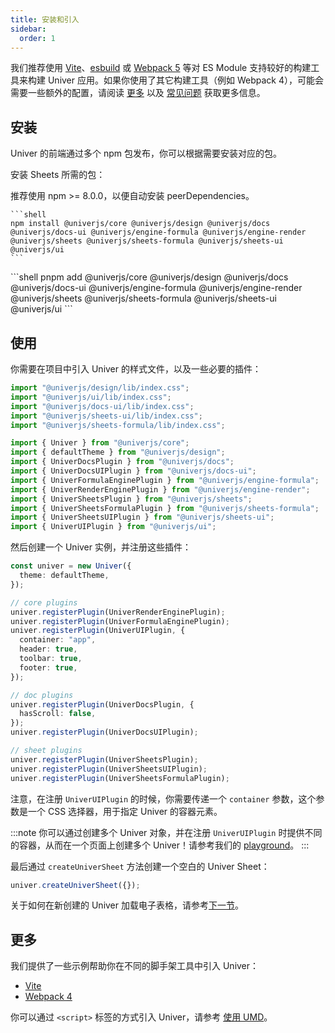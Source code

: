 ```yaml
---
title: 安装和引入
sidebar:
  order: 1
---
```


我们推荐使用 [Vite](https://vitejs.dev/)、[esbuild](https://esbuild.github.io/) 或 [Webpack 5](https://webpack.js.org/) 等对 ES Module 支持较好的构建工具来构建 Univer 应用。如果你使用了其它构建工具（例如 Webpack 4），可能会需要一些额外的配置，请阅读 [更多](/guides/quick-start/#更多) 以及 [常见问题](/guides/troubleshooting) 获取更多信息。

## 安装

Univer 的前端通过多个 npm 包发布，你可以根据需要安装对应的包。

安装 Sheets 所需的包：


<Tabs>
  <TabItem label="npm">
    推荐使用 npm >= 8.0.0，以便自动安装 peerDependencies。

    ```shell
    npm install @univerjs/core @univerjs/design @univerjs/docs @univerjs/docs-ui @univerjs/engine-formula @univerjs/engine-render @univerjs/sheets @univerjs/sheets-formula @univerjs/sheets-ui @univerjs/ui
    ```
  </TabItem>

  <TabItem label="pnpm">
    ```shell
    pnpm add @univerjs/core @univerjs/design @univerjs/docs @univerjs/docs-ui @univerjs/engine-formula @univerjs/engine-render @univerjs/sheets @univerjs/sheets-formula @univerjs/sheets-ui @univerjs/ui
    ```
  </TabItem>
</Tabs>

## 使用

你需要在项目中引入 Univer 的样式文件，以及一些必要的插件：

```ts title="main.ts"
import "@univerjs/design/lib/index.css";
import "@univerjs/ui/lib/index.css";
import "@univerjs/docs-ui/lib/index.css";
import "@univerjs/sheets-ui/lib/index.css";
import "@univerjs/sheets-formula/lib/index.css";

import { Univer } from "@univerjs/core";
import { defaultTheme } from "@univerjs/design";
import { UniverDocsPlugin } from "@univerjs/docs";
import { UniverDocsUIPlugin } from "@univerjs/docs-ui";
import { UniverFormulaEnginePlugin } from "@univerjs/engine-formula";
import { UniverRenderEnginePlugin } from "@univerjs/engine-render";
import { UniverSheetsPlugin } from "@univerjs/sheets";
import { UniverSheetsFormulaPlugin } from "@univerjs/sheets-formula";
import { UniverSheetsUIPlugin } from "@univerjs/sheets-ui";
import { UniverUIPlugin } from "@univerjs/ui";
```

然后创建一个 Univer 实例，并注册这些插件：

```ts title="main.ts" {9}
const univer = new Univer({
  theme: defaultTheme,
});

// core plugins
univer.registerPlugin(UniverRenderEnginePlugin);
univer.registerPlugin(UniverFormulaEnginePlugin);
univer.registerPlugin(UniverUIPlugin, {
  container: "app",
  header: true,
  toolbar: true,
  footer: true,
});

// doc plugins
univer.registerPlugin(UniverDocsPlugin, {
  hasScroll: false,
});
univer.registerPlugin(UniverDocsUIPlugin);

// sheet plugins
univer.registerPlugin(UniverSheetsPlugin);
univer.registerPlugin(UniverSheetsUIPlugin);
univer.registerPlugin(UniverSheetsFormulaPlugin);
```

注意，在注册 `UniverUIPlugin` 的时候，你需要传递一个 `container` 参数，这个参数是一个 CSS 选择器，用于指定 Univer 的容器元素。

:::note
你可以通过创建多个 Univer 对象，并在注册 `UniverUIPlugin` 时提供不同的容器，从而在一个页面上创建多个 Univer！请参考我们的 [playground](/playground/?title=Multi%20Instance)。
:::

最后通过 `createUniverSheet` 方法创建一个空白的 Univer Sheet：

```ts title="main.ts"
univer.createUniverSheet({});
```

关于如何在新创建的 Univer 加载电子表格，请参考[下一节](/guides/quick-start/data)。

## 更多

我们提供了一些示例帮助你在不同的脚手架工具中引入 Univer：

- [Vite](/playground/?title=Vite)
- [Webpack 4](/playground/?title=Webpack%204)

你可以通过 `<script>` 标签的方式引入 Univer，请参考 [使用 UMD](/guides/quick-start/umd/)。
